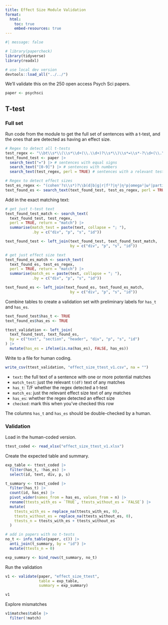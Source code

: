 ```yaml
---
title: Effect Size Module Validation
format:
  html:
    toc: true
    embed-resources: true
---
```


```r
#| message: false

# library(papercheck)
library(tidyverse)
library(readxl)

# use local dev version
devtools::load_all("../../")
```

We'll validate this on the 250 open access Psych Sci papers.

```r
paper <- psychsci
```


## T-test

### Full set

Run code from the module to get the full set of sentences with a t-test, and the ones that are detected as having an effect size.

```r
# Regex to detect all t-tests
test_regex <- "\\bt\\s*\\(\\s*\\d+(\\.\\d+)?\\s*\\)\\s*=\\s*-?\\d+(\\.\\d+)?"
text_found_test <- paper |>
  search_text("=") |> # sentences with equal signs
  search_text("[0-9]") |> # sentences with numbers
  search_text(test_regex, perl = TRUE) # sentences with a relevant test

# Regex to detect effect sizes
test_es_regex <- "(cohen'?s\\s*)?\\b(d|b|g|r|f²?|η²|η²p|omega²|ω²|partial\\s+η²)\\s*[=≈<>\u2264\u2265]{1,3}\\s*-?\\d+(\\.\\d+)?"
text_found_es <- search_text(text_found_test, test_es_regex, perl = TRUE)
```

Add in the exact matching text:

```r
# get just t-test text
text_found_test_match <- search_text(
  text_found_test, test_regex, 
  perl = TRUE, return = "match") |>
  summarise(match_test = paste(text, collapse = "; "), 
            .by = c("div", "p", "s", "id"))

text_found_test <- left_join(text_found_test, text_found_test_match, 
                             by = c("div", "p", "s", "id"))

# get just effect size text
text_found_es_match <- search_text(
  text_found_es, test_es_regex, 
  perl = TRUE, return = "match") |>
  summarise(match_es = paste(text, collapse = "; "), 
            .by = c("div", "p", "s", "id"))

text_found_es <- left_join(text_found_es, text_found_es_match, 
                             by = c("div", "p", "s", "id"))
```


Combine tables to create a validation set with preliminary labels for `has_t` and `has_es`.

```r
text_found_test$has_t <- TRUE
text_found_es$has_es <- TRUE

ttest_validation <- left_join(
  text_found_test, text_found_es, 
  by = c("text", "section", "header", "div", "p", "s", "id")
) |>
  mutate(has_es = ifelse(is.na(has_es), FALSE, has_es))
```

Write to a file for human coding.

```r
write_csv(ttest_validation, "effect_size_ttest_v1.csv", na = "")
```

* `text`: the full text of a sentence with one or more potential matches
* `match_test`: just the relevant `t(df)` text of any matches 
* `has_t`: T/F whether the regex detected a t-test
* `match_es`: just the relevant effect size text of any matches 
* `has_es`: whether the regex detected an effect size
* `checked`: mark this when you’ve checked this row

The columns `has_t` and `has_es` should be double-checked by a human.

### Validation

Load in the human-coded version.

```r
ttest_coded <- read_xlsx("effect_size_ttest_v1.xlsx")
```

Create the expected table and summary.

```r
exp_table <- ttest_coded |>
  filter(has_t, !has_es) |>
  select(id, text, div, p, s)

t_summary <- ttest_coded |>
  filter(has_t) |>
  count(id, has_es) |>
  pivot_wider(names_from = has_es, values_from = n) |>
  rename(ttests_with_es = `TRUE`, ttests_without_es = `FALSE`) |>
  mutate(
    ttests_with_es = replace_na(ttests_with_es, 0),
    ttests_without_es = replace_na(ttests_without_es, 0),
    ttests_n = ttests_with_es + ttests_without_es
  )

# add in papers with no t-tests
no_t <- info_table(paper, c()) |>
  anti_join(t_summary, by = "id") |>
  mutate(ttests_n = 0)

exp_summary <- bind_rows(t_summary, no_t)
```

Run the validation

```r
v1 <- validate(paper, "effect_size_ttest",
               table = exp_table, 
               summary = exp_summary)

v1
```

Explore mismatches

```r
v1$matches$table |> 
  filter(!match)
```




